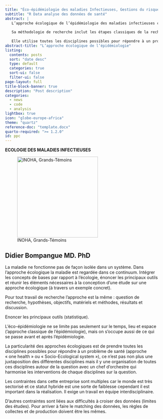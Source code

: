 ```yaml
---
title: "Éco-épidémiologie des maladies Infectieuses, Gestions du risque et Aléas Naturels"
subtitle: "R Data analyse des données de santé"
abstract: |
   L’approche écologique de l’épidémiologie des maladies infectieuses considère la maladie dans un continuum, en intégrant divers concepts et outils écologiques pour concevoir des études sur l’incidence et la prévalence des maladies au sein de la population. 
   
   Sa méthodologie de recherche inclut les étapes classiques de la recherche selon l’IMRAD (question de recherche, hypothèses, objectifs, matériaux et méthodes, résultats et discussion). Cependant, au-delà des dimensions temporelles (présent), spatiales et géographiques, elle approfondit la notion de temps en y intégrant les dimensions temporelles antérieures et postérieures à l’épidémie. 
   
   Elle utilise toutes les disciplines possibles pour répondre à un problème de santé, nécessitant une organisation harmonisée ainsi qu’un travail d’équipe interdisciplinaire. 
abstract-title: "L’approche écologique de l’épidémiologie"
listing:
  contents: posts
  sort: "date desc"
  type: default
  categories: true
  sort-ui: false
  filter-ui: false
page-layout: full
title-block-banner: true
description: "Post description"
categories:
  - news
  - code
  - analysis
lightbox: true
icon: "globe-europe-africa"
theme: "quartz"
reference-doc: "template.docx" 
quarto-required: ">= 1.2.0"
id: ppc
---
```


**ECOLOGIE DES MALADIES INFECTIEUSES**

::: {#ppc}
![INOHA, Grands-Témoins](images/bompague.jpg){fig-alt="Professeur Didier Bompangue recevant la parole auprès du Professeur MUYEMBE lors d'une prédéfense des grands-témoins" fig-align="left" width="266"}
:::

::: callout-note
## Didier Bompangue MD. PhD

<div>

La maladie ne fonctionne pas de façon isolée dans un système. Dans l’approche écologique la maladie est regardée dans ce continuum. Intégrer les concepts de bases par rapport à l’écologie, énoncer les principaux outils et réunir les éléments nécessaires à la conception d’une étude sur une approche écologique (à travers un exemple concret).

Pour tout travail de recherche l’approche est la même : question de recherche, hypothèses, objectifs, matériels et méthodes, résultats et discussion.

Enoncer les principaux outils (statistique).

L’éco-épidémiologie ne se limite pas seulement sur le temps, lieu et espace (‘approche classique de l’épidémiologie), mais on s’occupe aussi de ce qui se passe avant et après l’épidémiologie.

La particularité des approches écologiques est de prendre toutes les disciplines possibles pour répondre à un problème de santé (approche « one health » ou « Socio-Ecological system »), ce n’est pas non plus une juxtaposition des différentes disciplines mais il y une organisation de toutes ces disciplines autour de la question avec un chef d’orchestre qui harmonise les interventions de chaque disciplines sur la question.

Les contraintes dans cette entreprise sont multiples car le monde est très sectorisé et ce statut hybride est une sorte de faiblesse cependant il est important dans la réalisation. Il exige un travail en équipe interdisciplinaire.

D’autres contraintes sont liées aux difficultés à croiser des données (limites des études). Pour arriver à faire le matching des données, les règles de collectes et de production doivent être les mêmes.

</div>
:::
